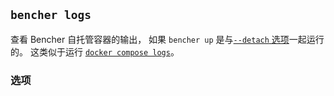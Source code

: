 
## `bencher logs`

查看 Bencher 自托管容器的输出，
如果 `bencher up` 是与[`--detach` 选项][detach flag]一起运行的。
这类似于运行 [`docker compose logs`][docker compose logs]。

<BencherLogsCmd />

[docker compose logs]: https://docs.docker.com/reference/cli/docker/compose/logs/

[detach flag]: #--detach

<LogsService />

### 选项

<Help />